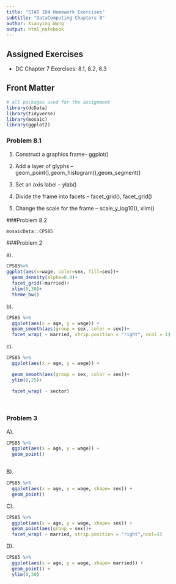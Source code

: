 ```yaml
---
title: "STAT 184 Homework Exercises" 
subtitle: "DataComputing Chapters 8"
author: Xiaoying Wang
output: html_notebook
---
```


## Assigned Exercises

- DC Chapter 7 Exercises: 8.1, 8.2, 8.3

## Front Matter

```r

# all packages used for the assignment
library(dcData)
library(tidyverse)
library(mosaic)
library(ggplot2)

```



### Problem 8.1
1. Construct a graphics frame-- ggplot()

2. Add a layer of glyphs -- geom_point(),geom_histogram(),geom_segment()

3. Set an axis label -- ylab()

4. Divide the frame into facets -- facet_grid(), facet_grid()

5. Change the scale for the frame -- scale_y_log10(), xlim()


###Problem 8.2
```r
mosaicData::CPS85
```
###Problem 2 

a).
```r

CPS85%>%
ggplot(aes(x=wage, color=sex, fill=sex))+
  geom_density(alpha=0.4)+
  facet_grid(~married)+
  xlim(0,30)+
  theme_bw()

```

b).
```r
CPS85 %>%
  ggplot(aes(x = age, y = wage)) +
  geom_smooth(aes(group = sex, color = sex))+
  facet_wrap( ~ married, strip.position = "right", ncol = 1)
```






c).

```r
CPS85 %>%
  ggplot(aes(x = age, y = wage)) +

  geom_smooth(aes(group = sex, color = sex))+
  ylim(0,25)+

  facet_wrap( ~ sector)
  
 
```


### Problem 3
A).
```r
CPS85 %>%
  ggplot(aes(x = age, y = wage)) +
  geom_point() 
  
```




B).
```r
CPS85 %>%
  ggplot(aes(x = age, y = wage, shape= sex)) +
  geom_point()

```

C).
```r
CPS85 %>%
  ggplot(aes(x = age, y = wage, shape= sex)) +
  geom_point(aes(group = sex))+
  facet_wrap( ~ married, strip.position = "right",ncol=1)

```



D).

```r
CPS85 %>%
  ggplot(aes(x = age, y = wage, shape= married)) +
  geom_point() +
  ylim(0,30)
```